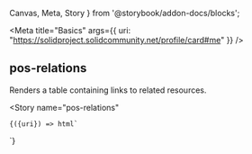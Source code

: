 
  Canvas,
  Meta,
  Story
} from '@storybook/addon-docs/blocks';

<Meta
  title="Basics"
  args={{ uri: "https://solidproject.solidcommunity.net/profile/card#me" }}
/>


## pos-relations

Renders a table containing links to related resources.

<Canvas
  withSource="open">
  <Story
    name="pos-relations"
  >
    {({uri}) => html`
<pos-resource uri=${uri}>
   <pos-relations />
</pos-resource>
    `}
  </Story>
</Canvas>
